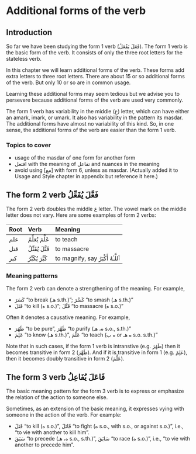<!--!!! THIS FILE IS AUTO-GENERATED. DO NOT EDIT DIRECTLY. EDIT THE FILES IN THE SRCQMD DIR !!!-->

# Additional forms of the verb

## Introduction

So far we have been studying the form 1 verb ([فَعَلَ يَفُعَلُ]{.ar}).
The form 1 verb is the basic form of the verb.
It consists of only the three root letters for the stateless verb.

In this chapter we will learn additional forms of the verb.
These forms add extra letters to three root letters.
There are about 15 or so additional forms of the verb.
But only 10 or so are in common usage.

Learning these additional forms may seem tedious but we advise you to persevere
because additional forms of the verb are used very commonly.

The form 1 verb has variability in the middle ([ع]{.ar}) letter, which can have either an [amark]{.subs}, [imark]{.subs}, or [umark]{.subs}.
It also has variability in the pattern its [masdar]{.subs}.
The additional forms have almost no variability of this kind.
So, in one sense, the additional forms of the verb are easier than the form 1 verb.

### Topics to cover

+ usage of the masdar of one form for another form
+ [افتعل]{.ar} with the meaning of [تفاعل]{.ar} and nuances in the meaning
+ avoid using [مع] with form 6, unless as masdar. (Actually added it to Usage and Style chapter in appendix but reference it here.)

## The form 2 verb [فَعَّلَ يُفَعِّلُ]{.ar}

The form 2 verb doubles the middle [ع]{.ar} letter.
The vowel mark on the middle letter does not vary.
Here are some examples of form 2 verbs:

| Root | Verb | Meaning |
|:--|:----|:-------|
|[علم]{.ar}|[عَلَّمَ يُعَلِّمُ]{.ar}| to teach |
|[قتل]{.ar}|[قَتَّلَ يُقَتِّلُ]{.ar}| to massacre |
|[كبر]{.ar}|[كَبَّرَ يُكَبِّرُ]{.ar}| to magnify, say [ٱَللَّـٰهُ أَكْبَرُ]{.ar} |

### Meaning patterns

The form 2 verb can denote a strengthening of the meaning. For example, 

+ [كَسَرَ]{.ar} "to break ([هـ]{.ar} s.th.)"; [كَسَّرَ]{.ar} "to smash ([هـ]{.ar} s.th.)"
+ [قَتَلَ]{.ar} "to kill ([ه]{.ar} s.o.)"; [قَتَّلَ]{.ar} "to massacre ([ه]{.ar} s.o.)"

Often it denotes a causative meaning. For example,

+ [طَهُرَ]{.ar} "to be pure", [طَهَّرَ]{.ar} "to purify ([ه، هـ]{.ar} s.o., s.th.)"
+ [عَلِمَ]{.ar} "to know ([هـ]{.ar} s.th.)", [عَلَّمَ]{.ar} "to teach ([ه ب]{.ar} or [ه هـ]{.ar} s.o. s.th.)"

Note that in such cases, if the form 1 verb is intranstive (e.g. [طَهُرَ]{.ar}) then it becomes transitive in form 2 ([طَهَّرَ]{.ar}).
And if it is transitive in form 1 (e.g. [عَلِمَ]{.ar}), then it becomes doubly transitive in form 2 ([عَلَّمَ]{.ar}).

## The form 3 verb [فَاعَلَ يُفَاعِلُ]{.ar}

The basic meaning pattern for the form 3 verb is to express or emphasize the relation of the action to someone else.

Sometimes, as an extension of the basic meaning, it expresses vying with someone in the action of the verb. For example:

+ [قَتَلَ]{.ar} "to kill ([ه]{.ar} s.o.)", [قَاتَلَ]{.ar} "to fight ([ه]{.ar} s.o., with s.o., or against s.o.)", i.e., "to vie with another to kill him".
+ [سَبَقَ]{.ar} "to precede ([ه، هـ]{.ar} s.o., s.th.)", [سَابَقَ]{.ar} "to race ([ه]{.ar} s.o.)", i.e., "to vie with another to precede him".


